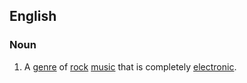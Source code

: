 ==English==
===Noun===
{{en-noun|-}}
#A [[genre]] of [[rock]] [[music]] that is completely [[electronic]].
